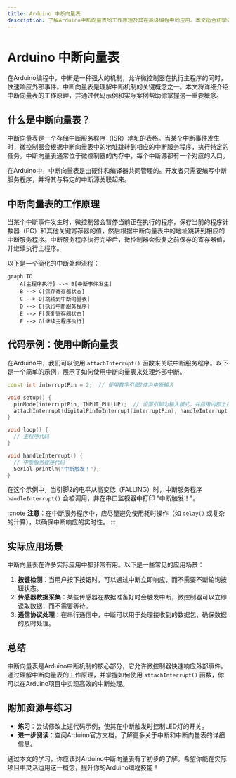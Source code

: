 ```yaml
---
title: Arduino 中断向量表
description: 了解Arduino中断向量表的工作原理及其在高级编程中的应用。本文适合初学者，包含清晰的解释、代码示例和实际案例。
---
```


# Arduino 中断向量表

在Arduino编程中，中断是一种强大的机制，允许微控制器在执行主程序的同时，快速响应外部事件。中断向量表是理解中断机制的关键概念之一。本文将详细介绍中断向量表的工作原理，并通过代码示例和实际案例帮助你掌握这一重要概念。

## 什么是中断向量表？

中断向量表是一个存储中断服务程序（ISR）地址的表格。当某个中断事件发生时，微控制器会根据中断向量表中的地址跳转到相应的中断服务程序，执行特定的任务。中断向量表通常位于微控制器的内存中，每个中断源都有一个对应的入口。

在Arduino中，中断向量表是由硬件和编译器共同管理的。开发者只需要编写中断服务程序，并将其与特定的中断源关联起来。

## 中断向量表的工作原理

当某个中断事件发生时，微控制器会暂停当前正在执行的程序，保存当前的程序计数器（PC）和其他关键寄存器的值，然后根据中断向量表中的地址跳转到相应的中断服务程序。中断服务程序执行完毕后，微控制器会恢复之前保存的寄存器值，并继续执行主程序。

以下是一个简化的中断处理流程：

```mermaid
graph TD
    A[主程序执行] --> B[中断事件发生]
    B --> C[保存寄存器状态]
    C --> D[跳转到中断向量表]
    D --> E[执行中断服务程序]
    E --> F[恢复寄存器状态]
    F --> G[继续主程序执行]
```

## 代码示例：使用中断向量表

在Arduino中，我们可以使用 `attachInterrupt()` 函数来关联中断服务程序。以下是一个简单的示例，展示了如何使用中断向量表来处理外部中断。

```cpp
const int interruptPin = 2;  // 使用数字引脚2作为中断输入

void setup() {
  pinMode(interruptPin, INPUT_PULLUP);  // 设置引脚为输入模式，并启用内部上拉电阻
  attachInterrupt(digitalPinToInterrupt(interruptPin), handleInterrupt, FALLING);  // 关联中断服务程序
}

void loop() {
  // 主程序代码
}

void handleInterrupt() {
  // 中断服务程序代码
  Serial.println("中断触发！");
}
```

在这个示例中，当引脚2的电平从高变低（FALLING）时，中断服务程序 `handleInterrupt()` 会被调用，并在串口监视器中打印 "中断触发！"。

:::note
**注意**：在中断服务程序中，应尽量避免使用耗时操作（如 `delay()` 或复杂的计算），以确保中断响应的实时性。
:::

## 实际应用场景

中断向量表在许多实际应用中都非常有用。以下是一些常见的应用场景：

1. **按键检测**：当用户按下按钮时，可以通过中断立即响应，而不需要不断轮询按钮状态。
2. **传感器数据采集**：某些传感器在数据准备好时会触发中断，微控制器可以立即读取数据，而不需要等待。
3. **通信协议处理**：在串行通信中，中断可以用于处理接收到的数据包，确保数据的及时处理。

## 总结

中断向量表是Arduino中断机制的核心部分，它允许微控制器快速响应外部事件。通过理解中断向量表的工作原理，并掌握如何使用 `attachInterrupt()` 函数，你可以在Arduino项目中实现高效的中断处理。

## 附加资源与练习

- **练习**：尝试修改上述代码示例，使其在中断触发时控制LED灯的开关。
- **进一步阅读**：查阅Arduino官方文档，了解更多关于中断和中断向量表的详细信息。

通过本文的学习，你应该对Arduino中断向量表有了初步的了解。希望你能在实际项目中灵活运用这一概念，提升你的Arduino编程技能！